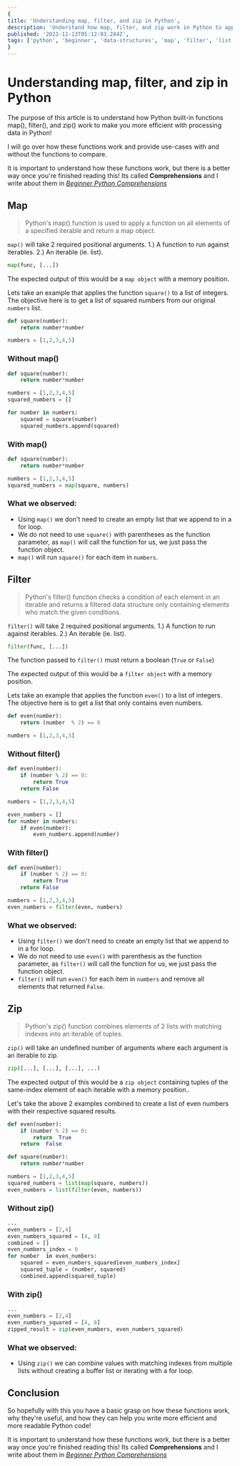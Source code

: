 ```yaml
---
{
title: 'Understanding map, filter, and zip in Python',
description: 'Understand how map, filter, and zip work in Python to apply logic to data structures without nesting loops.',
published: '2021-11-13T05:12:03.284Z',
tags: ['python', 'beginner', 'data-structures', 'map', 'filter', 'list'],
}
---
```


# Understanding map, filter, and zip in Python

The purpose of this article is to understand how Python built-in functions map(), filter(), and zip() work to make you more efficient with processing data in Python!

I will go over how these functions work and provide use-cases with and without the functions to compare.

It is important to understand how these functions work, but there is a better way once you're finished reading this! Its called **Comprehensions** and I write about them in *[Beginner Python Comprehensions](https://dev.to/codespent/beginner-python-list-comprehensions-3jp9)*

## Map

> Python's map() function is used to apply a function on all elements of a specified iterable and return a map object.

`map()` will take 2 required positional arguments. 1.) A function to run against iterables. 2.) An iterable (ie. list).

```python
map(func, [...])
```

The expected output of this would be a `map object` with a memory position.

Lets take an example that applies the function `square()` to a list of integers. The objective here is to get a list of squared numbers from our original `numbers` list.

```python
def square(number):
    return number*number
```

```python
numbers = [1,2,3,4,5]
```

### Without map()
```python
def square(number):
    return number*number

numbers = [1,2,3,4,5]
squared_numbers = []

for number in numbers:
    squared = square(number)
    squared_numbers.append(squared)
```

### With map()
```python
def square(number):
    return number*number

numbers = [1,2,3,4,5]
squared_numbers = map(square, numbers)
```

### What we observed:
- Using `map()` we don't need to create an empty list that we append to in a for loop.
- We do not need to use `square()` with parentheses as the function parameter, as `map()` will call the function for us, we just pass the function object.
- `map()` will run `square()` for each item in `numbers`.

## Filter

> Python's filter() function checks a condition of each element in an iterable and returns a filtered data structure only containing elements who match the given conditions.

`filter()` will take 2 required positional arguments. 1.) A function to run against iterables. 2.) An iterable (ie. list).

```python
filter(func, [...])
```

The function passed to `filter()` must return a boolean (`True` or `False`)

The expected output of this would be a `filter object` with a memory position.

Lets take an example that applies the function `even()` to a list of integers. The objective here is to get a list that only contains even numbers.

```python
def even(number):
    return (number  % 2) == 0
```
```python
numbers = [1,2,3,4,5]
```

### Without filter()
```python
def even(number):
    if (number % 2) == 0:
        return True
    return False

numbers = [1,2,3,4,5]

even_numbers = []
for number in numbers:
    if even(number):
        even_numbers.append(number)
```

### With filter()
```python
def even(number):
    if (number % 2) == 0:
        return True
    return False

numbers = [1,2,3,4,5]
even_numbers = filter(even, numbers)
```

### What we observed:
- Using `filter()` we don't need to create an empty list that we append to in a for loop.
- We do not need to use `even()` with parenthesis as the function parameter, as `filter()` will call the function for us, we just pass the function object.
- `filter()` will run `even()` for each item in `numbers` and remove all elements that returned `False`.

## Zip

> Python's zip() function combines elements of 2 lists with matching indexes into an iterable of tuples.

`zip()` will take an undefined number of arguments where each argument is an iterable to zip.

```python
zip([...], [...], [...], ...)
```

The expected output of this would be a `zip object` containing tuples of the same-index element of each iterable with a memory position..

Let's take the above 2 examples combined to create a list of even numbers with their respective squared results.

```python
def even(number):
    if (number % 2) == 0:
        return  True
    return  False

def square(number):
    return number*number

numbers = [1,2,3,4,5]
squared_numbers = list(map(square, numbers))
even_numbers = list(filter(even, numbers))
```

### Without zip()
```python
...
even_numbers = [2,4]
even_numbers_squared = [4, 8]
combined = []
even_numbers_index = 0
for number  in even_numbers:
    squared = even_numbers_squared[even_numbers_index]
    squared_tuple = (number, squared)
    combined.append(squared_tuple)
```

### With zip()
```python
...
even_numbers = [2,4]
even_numbers_squared = [4, 8]
zipped_result = zip(even_numbers, even_numbers_squared)
```

### What we observed:
- Using `zip()` we can combine values with matching indexes from multiple lists without creating a buffer list or iterating with a for loop.


## Conclusion
So hopefully with this you have a basic grasp on how these functions work, why they're useful, and how they can help you write more efficient and more readable Python code!

It is important to understand how these functions work, but there is a better way once you're finished reading this! Its called **Comprehensions** and I write about them in *[Beginner Python Comprehensions](https://dev.to/codespent/beginner-python-list-comprehensions-3jp9)*